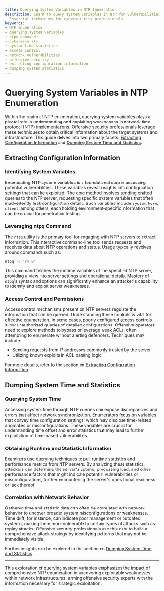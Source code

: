 ```yaml
---
title: Querying System Variables in NTP Enumeration
description: Learn to query system variables in NTP for vulnerabilities and configurations.
  Essential techniques for cybersecurity professionals.
keywords:
- NTP enumeration
- querying system variables
- ntpq command
- cybersecurity
- system time statistics
- access control
- network vulnerabilities
- offensive security
- extracting configuration information
- dumping system statistics
---
```


# Querying System Variables in NTP Enumeration

Within the realm of NTP enumeration, querying system variables plays a pivotal role in understanding and exploiting weaknesses in network time protocol (NTP) implementations. Offensive security professionals leverage these techniques to obtain critical information about the target systems and infrastructure. This guide delves into two primary facets: [Extracting Configuration Information](#Extracting-Configuration-Information) and [Dumping System Time and Statistics](#Dumping-System-Time-and-Statistics).

## Extracting Configuration Information

### Identifying System Variables

Enumerating NTP system variables is a foundational step in assessing potential vulnerabilities. These variables reveal insights into configuration settings that can be exploited. The core method involves sending crafted queries to the NTP server, requesting specific system variables that often inadvertently leak configuration details. Such variables include `system`, `kern`, `client`, among others, each holding environment-specific information that can be crucial for penetration testing.

### Leveraging ntpq Command

The `ntpq` utility is the primary tool for engaging with NTP servers to extract information. This interactive command-line tool sends requests and receives data about NTP operations and status. Usage typically revolves around commands such as:

```bash
ntpq -c "rv 0"
```

This command fetches the runtime variables of the specified NTP server, providing a view into server settings and operational details. Mastery of `ntpq`'s syntax and options can significantly enhance an attacker's capability to identify and exploit server weaknesses.

### Access Control and Permissions

Access control mechanisms present on NTP servers regulate the information that can be queried. Understanding these controls is vital for effective enumeration. In some cases, poorly configured access controls allow unauthorized queries of detailed configurations. Offensive operators need to explore methods to bypass or leverage weak ACLs, often attempting to enumerate without alerting defenders. Techniques may include:

- Sending requests from IP addresses commonly trusted by the server
- Utilizing known exploits in ACL parsing logic

For more details, refer to the section on [Extracting Configuration Information](offensive/network/enumeration/ntp_enumeration/querying_system_variables/extracting_configuration_information).

## Dumping System Time and Statistics

### Querying System Time

Accessing system time through NTP queries can expose discrepancies and errors that affect network synchronization. Enumerators focus on variables that convey time configuration settings, which may disclose time-related anomalies or misconfigurations. These variables are crucial for understanding time offset and error statistics that may lead to further exploitation of time-based vulnerabilities.

### Obtaining Runtime and Statistic Information

Examiners use querying techniques to pull runtime statistics and performance metrics from NTP servers. By analyzing these statistics, attackers can determine the server's uptime, processing load, and other performance factors that might indicate potential vulnerabilities or misconfigurations, further encountering the server's operational readiness or lack thereof.

### Correlation with Network Behavior

Gathered time and statistic data can often be correlated with network behavior to uncover broader system misconfigurations or weaknesses. Time drift, for instance, can indicate poor management or outdated systems, making them more vulnerable to certain types of attacks such as replay attacks. Offensive security professionals use this data to build a comprehensive attack strategy by identifying patterns that may not be immediately visible.

Further insights can be explored in the section on [Dumping System Time and Statistics](offensive/network/enumeration/ntp_enumeration/querying_system_variables/dumping_system_time_and_statistics).

---

This exploration of querying system variables emphasizes the impact of comprehensive NTP enumeration in uncovering exploitable weaknesses within network infrastructures, arming offensive security experts with the information necessary for strategic exploitation.